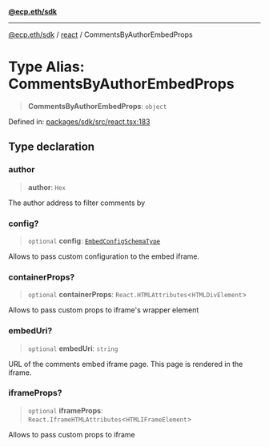 [**@ecp.eth/sdk**](/sdk-reference/index.mdx)

***

[@ecp.eth/sdk](/sdk-reference/index.mdx) / [react](/sdk-reference/react/index.mdx) / CommentsByAuthorEmbedProps

# Type Alias: CommentsByAuthorEmbedProps

> **CommentsByAuthorEmbedProps**: `object`

Defined in: [packages/sdk/src/react.tsx:183](https://github.com/ecp-eth/comments-monorepo/blob/main/packages/sdk/src/react.tsx#L183)

## Type declaration

### author

> **author**: `Hex`

The author address to filter comments by

### config?

> `optional` **config**: [`EmbedConfigSchemaType`](/sdk-reference/schemas/type-aliases/EmbedConfigSchemaType.mdx)

Allows to pass custom configuration to the embed iframe.

### containerProps?

> `optional` **containerProps**: `React.HTMLAttributes`\<`HTMLDivElement`\>

Allows to pass custom props to iframe's wrapper element

### embedUri?

> `optional` **embedUri**: `string`

URL of the comments embed iframe page. This page is rendered in the iframe.

### iframeProps?

> `optional` **iframeProps**: `React.IframeHTMLAttributes`\<`HTMLIFrameElement`\>

Allows to pass custom props to iframe
